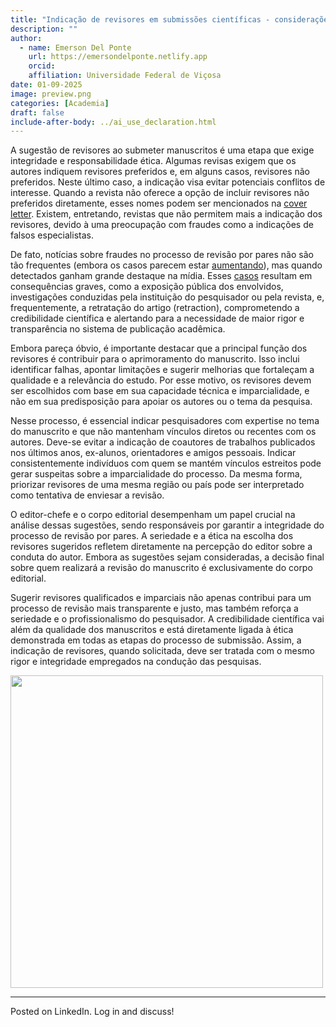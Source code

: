 ```yaml
---
title: "Indicação de revisores em submissões científicas - considerações éticas"
description: ""
author:
  - name: Emerson Del Ponte
    url: https://emersondelponte.netlify.app
    orcid: 
    affiliation: Universidade Federal de Viçosa
date: 01-09-2025
image: preview.png
categories: [Academia] 
draft: false 
include-after-body: ../ai_use_declaration.html
---
```


A sugestão de revisores ao submeter manuscritos é uma etapa que exige integridade e responsabilidade ética. Algumas revisas exigem que os autores indiquem revisores preferidos e, em alguns casos, revisores não preferidos. Neste último caso, a indicação visa evitar potenciais conflitos de interesse. Quando a revista não oferece a opção de incluir revisores não preferidos diretamente, esses nomes podem ser mencionados na [cover letter](https://emersondelponte.netlify.app/posts/2025-01-07-cover-letter/). Existem, entretando, revistas que não permitem mais a indicação dos revisores, devido à uma preocupação com fraudes como a indicações de falsos especialistas.

De fato, notícias sobre fraudes no processo de revisão por pares não são tão frequentes (embora os casos parecem estar [aumentando](https://www.revistaquestaodeciencia.com.br/artigo/2023/12/15/ano-de-2023-bate-recorde-historico-de-retratacoes-aponta-nature)), mas quando detectados ganham grande destaque na mídia. Esses [casos](https://www.osul.com.br/cientista-brasileiro-tem-34-estudos-cancelados-suspeitos-de-fraude/) resultam em consequências graves, como a exposição pública dos envolvidos, investigações conduzidas pela instituição do pesquisador ou pela revista, e, frequentemente, a retratação do artigo (retraction), comprometendo a credibilidade científica e alertando para a necessidade de maior rigor e transparência no sistema de publicação acadêmica.

Embora pareça óbvio, é importante destacar que a principal função dos revisores é contribuir para o aprimoramento do manuscrito. Isso inclui identificar falhas, apontar limitações e sugerir melhorias que fortaleçam a qualidade e a relevância do estudo. Por esse motivo, os revisores devem ser escolhidos com base em sua capacidade técnica e imparcialidade, e não em sua predisposição para apoiar os autores ou o tema da pesquisa.

Nesse processo, é essencial indicar pesquisadores com expertise no tema do manuscrito e que não mantenham vínculos diretos ou recentes com os autores. Deve-se evitar a indicação de coautores de trabalhos publicados nos últimos anos, ex-alunos, orientadores e amigos pessoais. Indicar consistentemente indivíduos com quem se mantém vínculos estreitos pode gerar suspeitas sobre a imparcialidade do processo. Da mesma forma, priorizar revisores de uma mesma região ou país pode ser interpretado como tentativa de enviesar a revisão.

O editor-chefe e o corpo editorial desempenham um papel crucial na análise dessas sugestões, sendo responsáveis por garantir a integridade do processo de revisão por pares. A seriedade e a ética na escolha dos revisores sugeridos refletem diretamente na percepção do editor sobre a conduta do autor. Embora as sugestões sejam consideradas, a decisão final sobre quem realizará a revisão do manuscrito é exclusivamente do corpo editorial.

Sugerir revisores qualificados e imparciais não apenas contribui para um processo de revisão mais transparente e justo, mas também reforça a seriedade e o profissionalismo do pesquisador. A credibilidade científica vai além da qualidade dos manuscritos e está diretamente ligada à ética demonstrada em todas as etapas do processo de submissão. Assim, a indicação de revisores, quando solicitada, deve ser tratada com o mesmo rigor e integridade empregados na condução das pesquisas.

![](preview.png){fig-align="center" width="500"}

------------------------------------------------------------------------

Posted on LinkedIn. Log in and discuss!

